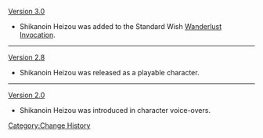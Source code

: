 [[Version 3.0]]
* Shikanoin Heizou was added to the Standard Wish [[Wanderlust Invocation]].
----
[[Version 2.8]]
* Shikanoin Heizou was released as a playable character.
----
[[Version 2.0]]
* Shikanoin Heizou was introduced in character voice-overs.
<noinclude>[[Category:Change History]]</noinclude>